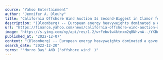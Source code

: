 ```yaml
---
source: "Yahoo Entertainment"
author: "Jennifer A. Dlouhy"
title: "California Offshore Wind Auction Is Second-Biggest in Clamor for Renewable Power"
description: "(Bloomberg) -- European energy heavyweights dominated a government auction of offshore wind rights Wednesday, with successful bidders spending a combined..."
url: "https://finance.yahoo.com/news/california-offshore-wind-auction-second-211200998.html"
image: "https://s.yimg.com/ny/api/res/1.2/wrFebw1w4ktnxm2qBNhvnA--/YXBwaWQ9aGlnaGxhbmRlcjt3PTEyMDA7aD05MTk-/https://media.zenfs.com/en/bloomberg_markets_842/bad34fc0b0452bb2dd97b1c6ce8ba0be"
published_at: "2022-12-07"
content: "(Bloomberg) -- European energy heavyweights dominated a government auction of offshore wind rights Wednesday, with successful bidders spending a combined $757 million on leases for floating renewable… [+4754 chars]"
search_date: "2022-12-20"
terms: "'Morro Bay' AND ('offshore wind' )"
---
```



